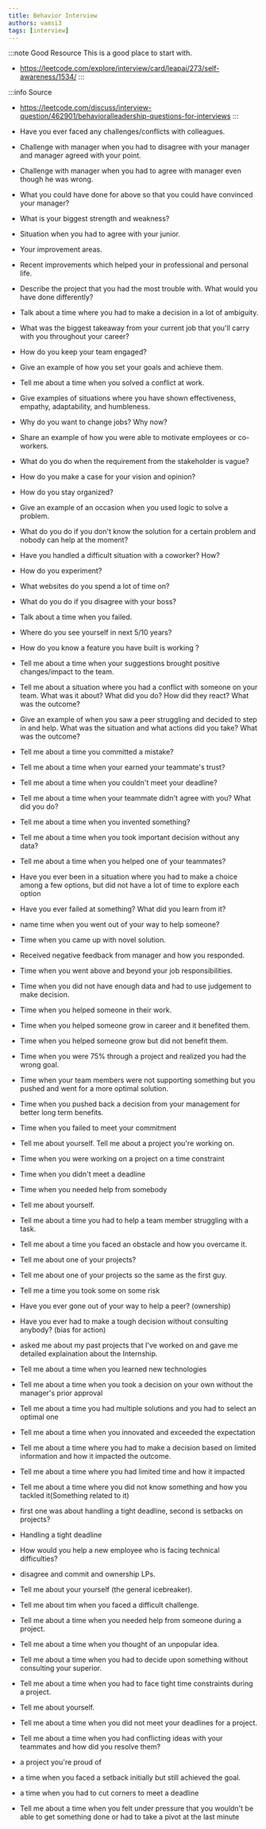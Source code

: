 ```yaml
---
title: Behavior Interview
authors: vamsi3
tags: [interview]
---
```


:::note Good Resource
This is a good place to start with.

- https://leetcode.com/explore/interview/card/leapai/273/self-awareness/1534/
:::

:::info Source
- https://leetcode.com/discuss/interview-question/462901/behavioralleadership-questions-for-interviews
:::

- Have you ever faced any challenges/conflicts with colleagues.
- Challenge with manager when you had to disagree with your manager and manager agreed with your point.
- Challenge with manager when you had to agree with manager even though he was wrong.
- What you could have done for above so that you could have convinced your manager?
- What is your biggest strength and weakness?
- Situation when you had to agree with your junior.
- Your improvement areas.
- Recent improvements which helped your in professional and personal life.
- Describe the project that you had the most trouble with. What would you have done differently?​
- Talk about a time where you had to make a decision in a lot of ambiguity.
- What was the biggest takeaway from your current job that you'll carry with you throughout your career?​
- How do you keep your team engaged?
- Give an example of how you set your goals and achieve them​.
- Tell me about a time when you solved a conflict at work.
- Give examples of situations where you have shown effectiveness, empathy, adaptability, and humbleness.
- Why do you want to change jobs? Why now?
- Share an example of how you were able to motivate employees or co-workers.
- What do you do when the requirement from the stakeholder is vague?
- How do you make a case for your vision and opinion?
- How do you stay organized?
- Give an example of an occasion when you used logic to solve a problem.
- What do you do if you don't know the solution for a certain problem and nobody can help at the moment?
- Have you handled a difficult situation with a coworker? How?
- How do you experiment?
- What websites do you spend a lot of time on?
- What do you do if you disagree with your boss?
- Talk about a time when you failed.
- Where do you see yourself in next 5/10 years?
- How do you know a feature you have built is working ?
- Tell me about a time when your suggestions brought positive changes/impact to the team.



- Tell me about a situation where you had a conflict with someone on your team. What was it about? What did you do? How did they react? What was the outcome?
- Give an example of when you saw a peer struggling and decided to step in and help. What was the situation and what actions did you take? What was the outcome?
- Tell me about a time you committed a mistake?
- Tell me about a time when your earned your teammate's trust?
- Tell me about a time when you couldn't meet your deadline?
- Tell me about a time when your teammate didn't agree with you? What did you do?
- Tell me about a time when you invented something?
- Tell me about a time when you took important decision without any data?
- Tell me about a time when you helped one of your teammates?
- Have you ever been in a situation where you had to make a choice among a few options, but did not have a lot of time to explore each option
- Have you ever failed at something? What did you learn from it?
- name time when you went out of your way to help someone?
- Time when you came up with novel solution.
- Received negative feedback from manager and how you responded.
- Time when you went above and beyond your job responsibilities.
- Time when you did not have enough data and had to use judgement to make decision.
- Time when you helped someone in their work.
- Time when you helped someone grow in career and it benefited them.
- Time when you helped someone grow but did not benefit them.
- Time when you were 75% through a project and realized you had the wrong goal.
- Time when your team members were not supporting something but you pushed and went for a more optimal solution.
- Time when you pushed back a decision from your management for better long term benefits.
- Time when you failed to meet your commitment
- Tell me about yourself. Tell me about a project you're working on.
- Time when you were working on a project on a time constraint
- Time when you didn't meet a deadline
- Time when you needed help from somebody
- Tell me about yourself.
- Tell me about a time you had to help a team member struggling with a task.
- Tell me about a time you faced an obstacle and how you overcame it.
- Tell me about one of your projects?
- Tell me about one of your projects so the same as the first guy.
- Tell me a time you took some on some risk
- Have you ever gone out of your way to help a peer? (ownership)
- Have you ever had to make a tough decision without consulting anybody? (bias for action)
- asked me about my past projects that I've worked on and gave me detailed explaination about the Internship.
- Tell me about a time when you learned new technologies
- Tell me about a time when you took a decision on your own without the manager's prior approval
- Tell me about a time you had multiple solutions and you had to select an optimal one
- Tell me about a time when you innovated and exceeded the expectation
- Tell me about a time where you had to make a decision based on limited information and how it impacted the outcome.
- Tell me about a time where you had limited time and how it impacted
- Tell me about a time where you did not know something and how you tackled it(Something related to it)
- first one was about handling a tight deadline, second is setbacks on projects?
- Handling a tight deadline
- How would you help a new employee who is facing technical difficulties?
- disagree and commit and ownership LPs.
- Tell me about your yourself (the general icebreaker).
- Tell me about tim when you faced a difficult challenge.
- Tell me about a time when you needed help from someone during a project.
- Tell me about a time when you thought of an unpopular idea.
- Tell me about a time when you had to decide upon something without consulting your superior.
- Tell me about a time when you had to face tight time constraints during a project.
- Tell me about yourself.
- Tell me about a time when you did not meet your deadlines for a project.
- Tell me about a time when you had conflicting ideas with your teammates and how did you resolve them?
- a project you're proud of
- a time when you faced a setback initially but still achieved the goal.
- a time when you had to cut corners to meet a deadline
- Tell me about a time when you felt under pressure that you wouldn't be able to get something done or had to take a pivot at the last minute
